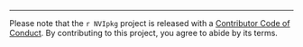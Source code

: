 -----
Please note that the `r NVIpkg` project is released with a [Contributor Code of Conduct](https://contributor-covenant.org/version/2/0/CODE_OF_CONDUCT.html). By 
contributing to this project, you agree to abide by its terms.
